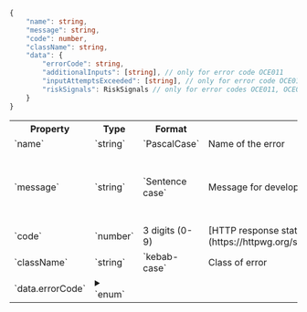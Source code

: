 
```typescript title="Error Type"
{
    "name": string,
    "message": string,
    "code": number,
    "className": string,
    "data": {
        "errorCode": string,
        "additionalInputs": [string], // only for error code OCE011
        "inputAttemptsExceeded": [string], // only for error code OCE019
        "riskSignals": RiskSignals // only for error codes OCE011, OCE012, OCE013, OCE017, and OCE019
    }
}
```

<table>
    <tr>
        <th>Property</th>
        <th>Type</th>
        <th>Format</th>
        <th>Description</th>
        <th>Example</th>
    </tr>
    <tr>
        <td>`name`</td>
        <td>`string`</td>
        <td>`PascalCase`</td>
        <td>Name of the error</td>
        <td>`"BadRequest"`</td>
    </tr>
    <tr>
        <td>`message`</td>
        <td>`string`</td>
        <td>`Sentence case`</td>
        <td>Message for developer that explains the error</td>
        <td>`"Additional information is required to source data for user: birthDate"`</td>
    </tr>
    <tr>
        <td>`code`</td>
        <td>`number`</td>
        <td>3 digits (0-9)</td>
        <td>[HTTP response status code](https://httpwg.org/specs/rfc9110.html#overview.of.status.codes)</td>
        <td>`400`</td>
    </tr>
    <tr>
        <td>`className`</td>
        <td>`string`</td>
        <td>`kebab-case`</td>
        <td>Class of error</td>
        <td>`bad-request`</td>
    </tr>
    <tr>
        <td>`data.errorCode`</td>
        <td>
            <details>
                <summary>`enum`</summary>

                See [Error Codes](./errors#error-codes) for possible values
            </details>
        </td>
        <td>3 letters and 3 digits (0-9)</td>
        <td>[Verified error code](./errors#error-codes)</td>
        <td>`"OCE011"`</td>
    </tr>
    <tr>
        <td>`data.additionalInputs`</td>
        <td>`[string]`</td>
        <td>`camelCase`</td>
        <td>Additional inputs to source [credentials](./data#credentials) for user, where multiple values indicates **inclusive OR** (only included for [`OCE011`](./errors#oce011))</td>
        <td>`["birthDate", "ssn4"]`</td>
    </tr>
    <tr>
        <td>`data.inputAttemptsExceeded`</td>
        <td>`[string]`</td>
        <td>`camelCase`</td>
        <td>Input(s) for which the attempts limit (3 for each input) has been exceeded (only included for [`OCE019`](./errors#oce019))</td>
        <td>`["birthDate", "ssn4"]`</td>
    </tr>
    <tr>
        <td>`data.riskSignals`</td>
        <td>[`RiskSignals`](#risksignals)</td>
        <td>`Object`</td>
        <td>[Verified risk signals](./data#risk-signals) associated with the 1-Click Signup event (only included for [`OCE011`](./errors#oce011), [`OCE012`](./errors#oce012), [`OCE013`](./errors#oce013), [`OCE017`](./errors#oce017), and [`OCE019`](./errors#oce019))</td>
        <td>See [`RiskSignals` example](#example-risksignals)</td>
    </tr>
</table>